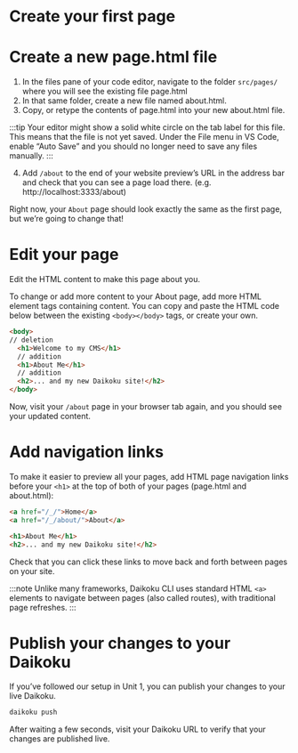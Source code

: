 # Create your first page

# Create a new page.html file

1. In the files pane of your code editor, navigate to the folder `src/pages/` where you will see the existing file page.html
2. In that same folder, create a new file named about.html.
3. Copy, or retype the contents of page.html into your new about.html file.

:::tip
Your editor might show a solid white circle on the tab label for this file. This means that the file is not yet saved. Under the File menu in VS Code, enable “Auto Save” and you should no longer need to save any files manually.
:::

4. Add `/about` to the end of your website preview’s URL in the address bar and check that you can see a page load there. (e.g. http://localhost:3333/about)

Right now, your `About` page should look exactly the same as the first page, but we’re going to change that!

# Edit your page

Edit the HTML content to make this page about you.

To change or add more content to your About page, add more HTML element tags containing content. You can copy and paste the HTML code below between the existing ```<body></body>``` tags, or create your own.

```html title="src/pages/about.html"
<body>
// deletion
  <h1>Welcome to my CMS</h1>
  // addition
  <h1>About Me</h1>
  // addition
  <h2>... and my new Daikoku site!</h2>
</body>
```

Now, visit your `/about` page in your browser tab again, and you should see your updated content.

# Add navigation links

To make it easier to preview all your pages, add HTML page navigation links before your 
`<h1>` at the top of both of your pages (page.html and about.html):

```html title="src/pages/about.html"
<a href="/_/">Home</a>
<a href="/_/about/">About</a>

<h1>About Me</h1>
<h2>... and my new Daikoku site!</h2>
```

Check that you can click these links to move back and forth between pages on your site.

:::note 
Unlike many frameworks, Daikoku CLI uses standard HTML `<a>` elements to navigate between pages (also called routes), with traditional page refreshes.
:::

# Publish your changes to your Daikoku

If you’ve followed our setup in Unit 1, you can publish your changes to your live Daikoku.

```sh
daikoku push
```

After waiting a few seconds, visit your Daikoku URL to verify that your changes are published live.
